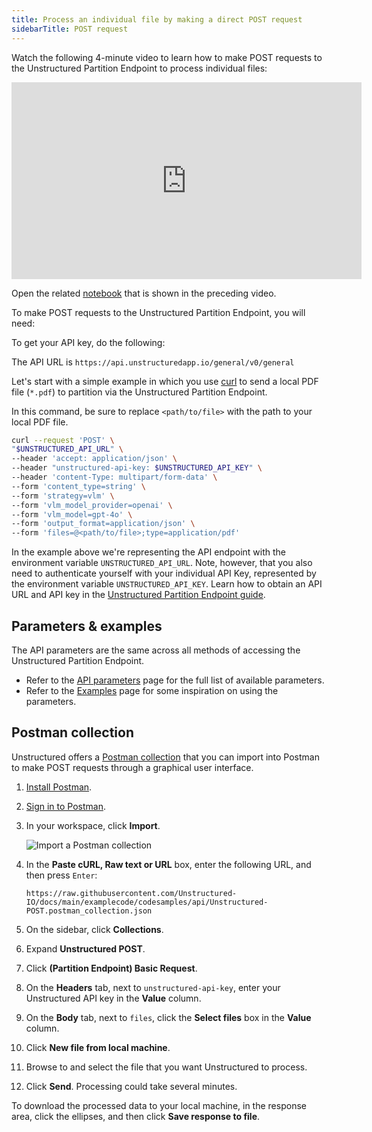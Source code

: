 ```yaml
---
title: Process an individual file by making a direct POST request
sidebarTitle: POST request
---
```


Watch the following 4-minute video to learn how to make POST requests to the Unstructured Partition Endpoint to process individual files:

<iframe
width="560"
height="315"
src="https://www.youtube.com/embed/fU080EahKwc"
title="YouTube video player"
frameborder="0"
allow="accelerometer; autoplay; clipboard-write; encrypted-media; gyroscope; picture-in-picture"
allowfullscreen
></iframe>

Open the related [notebook](https://colab.research.google.com/github/Unstructured-IO/notebooks/blob/main/notebooks/Unstructured_API_Partition_endpoint.ipynb) that is shown in the preceding video.

To make POST requests to the Unstructured Partition Endpoint, you will need:


<SharedAPIKeyURL />

To get your API key, do the following:


<GetStartedSimpleAPIOnly/>

The API URL is `https://api.unstructuredapp.io/general/v0/general`

Let's start with a simple example in which you use [curl](https://curl.se/) to send a local PDF file (`*.pdf`) to partition via the Unstructured Partition Endpoint.

In this command, be sure to replace `<path/to/file>` with the path to your local PDF file.

```bash
curl --request 'POST' \
"$UNSTRUCTURED_API_URL" \
--header 'accept: application/json' \
--header "unstructured-api-key: $UNSTRUCTURED_API_KEY" \
--header 'content-Type: multipart/form-data' \
--form 'content_type=string' \
--form 'strategy=vlm' \
--form 'vlm_model_provider=openai' \
--form 'vlm_model=gpt-4o' \
--form 'output_format=application/json' \
--form 'files=@<path/to/file>;type=application/pdf'
```

In the example above we're representing the API endpoint with the environment variable `UNSTRUCTURED_API_URL`. Note, however, that you also need to authenticate yourself with
your individual API Key, represented by the environment variable `UNSTRUCTURED_API_KEY`. Learn how to obtain an API URL and API key in the [Unstructured Partition Endpoint guide](/api-reference/partition/overview).

## Parameters & examples

The API parameters are the same across all methods of accessing the Unstructured Partition Endpoint.

* Refer to the [API parameters](/api-reference/partition/api-parameters) page for the full list of available parameters.
* Refer to the [Examples](/api-reference/partition/examples) page for some inspiration on using the parameters.

[//]: # (TODO: when we have the concepts page shared across products, link it from here for the users to learn about partition strategies, chunking strategies and other important shared concepts)

## Postman collection

Unstructured offers a [Postman collection](https://learning.postman.com/docs/collections/collections-overview/) that you can import into Postman to make POST requests through a graphical user interface.

1. [Install Postman](https://learning.postman.com/docs/getting-started/installation/installation-and-updates/).
2. [Sign in to Postman](https://learning.postman.com/docs/getting-started/installation/postman-account/#signing-in-to-postman).
3. In your workspace, click **Import**.

   ![Import a Postman collection](/img/api/post/import.png)

4. In the **Paste cURL, Raw text or URL** box, enter the following URL, and then press `Enter`:

   ```
   https://raw.githubusercontent.com/Unstructured-IO/docs/main/examplecode/codesamples/api/Unstructured-POST.postman_collection.json
   ```

5. On the sidebar, click **Collections**.
6. Expand **Unstructured POST**.
7. Click **(Partition Endpoint) Basic Request**.
8. On the **Headers** tab, next to `unstructured-api-key`, enter your Unstructured API key in the **Value** column.
9. On the **Body** tab, next to `files`, click the **Select files** box in the **Value** column.
10. Click **New file from local machine**.
11. Browse to and select the file that you want Unstructured to process. 
12. Click **Send**. Processing could take several minutes.

To download the processed data to your local machine, in the response area, click the ellipses, and then click **Save response to file**.